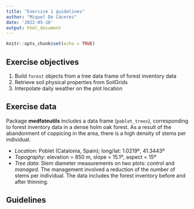 ```yaml
---
title: "Exercise 1 guidelines"
author: "Miquel De Cáceres"
date: '2022-05-16'
output: html_document
---
```


```r
knitr::opts_chunk$set(echo = TRUE)
``` 

## Exercise objectives

  1. Build `forest` objects from a tree data frame of forest inventory data
  2. Retrieve soil physical properties from SoilGrids
  3. Interpolate daily weather on the plot location

## Exercise data

Package **medfateutils** includes a data frame (`poblet_trees`), corresponding to forest inventory data in a dense holm oak forest. As a result of the abandonment of coppicing in the area, there is a high density of stems per individual.

   + *Location*: Poblet (Catalonia, Spain); long/lat: 1.0219º, 41.3443º
   + *Topography*: elevation = 850 m, slope = 15.1º, aspect = 15º
   + *Tree data*: Stem diameter measurements on two plots: *control* and *managed*. The management involved a reduction of the number of stems per individual. The data includes the forest inventory before and after thinning.


## Guidelines


